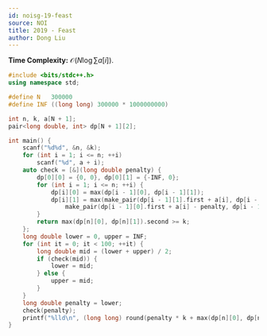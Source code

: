 ```yaml
---
id: noisg-19-feast
source: NOI
title: 2019 - Feast
author: Dong Liu
---
```


**Time Complexity:** $\mathcal{O}(N\log{\sum a[i]})$.

<LanguageSection>

<CPPSection>

```cpp
#include <bits/stdc++.h>
using namespace std;

#define N	300000
#define INF	((long long) 300000 * 1000000000)

int n, k, a[N + 1];
pair<long double, int> dp[N + 1][2];

int main() {
	scanf("%d%d", &n, &k);
	for (int i = 1; i <= n; ++i)
		scanf("%d", a + i);
	auto check = [&](long double penalty) {
		dp[0][0] = {0, 0}, dp[0][1] = {-INF, 0};
		for (int i = 1; i <= n; ++i) {
			dp[i][0] = max(dp[i - 1][0], dp[i - 1][1]);
			dp[i][1] = max(make_pair(dp[i - 1][1].first + a[i], dp[i - 1][1].second),
				make_pair(dp[i - 1][0].first + a[i] - penalty, dp[i - 1][0].second + 1));
		}
		return max(dp[n][0], dp[n][1]).second >= k;
	};
	long double lower = 0, upper = INF;
	for (int it = 0; it < 100; ++it) {
		long double mid = (lower + upper) / 2;
		if (check(mid)) {
			lower = mid;
		} else {
			upper = mid;
		}
	}
	long double penalty = lower;
	check(penalty);
	printf("%lld\n", (long long) round(penalty * k + max(dp[n][0], dp[n][1]).first));
}
```

</CPPSection>

</LanguageSection>
